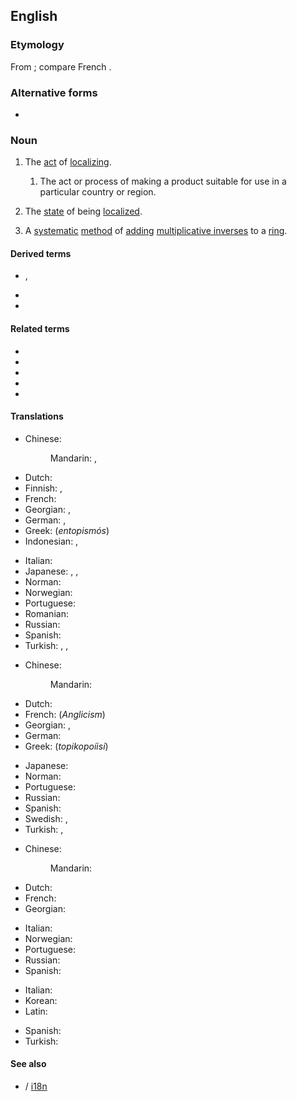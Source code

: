 {{wikipedia}}
==English==

===Etymology===
From {{suffix|localize|ation|lang=en}}; compare French {{m|fr|localisation}}.

===Alternative forms===
* {{l|en|localisation}} {{qualifier|UK}}

===Noun===
{{en-noun|~}}

# The [[act]] of [[localize|localizing]].
## {{lb|en|software engineering}} The act or process of making a product suitable for use in a particular country or region.
# The [[state]] of being [[localized]].
# {{lb|en|algebra}} A [[systematic]] [[method]] of [[add]]ing [[multiplicative inverse]]s to a [[ring]].

====Derived terms====
* {{l|en|l10n}}, {{l|en|L10n}}
* {{l|en|cerebral localization}}
* {{l|en|chromosomal localization}}

====Related terms====
* {{l|en|localizor}}
* {{l|en|locale}}
* {{l|en|localism}}
* {{l|en|locality}}
* {{l|en|locate}}

====Translations====
{{trans-top|act of localizing}}
* Chinese:
*: Mandarin: {{t+|cmn|本地化|tr=běndìhuà|sc=Hani}}, {{t|cmn|地方化|tr=dìfānghuà|sc=Hani}}
* Dutch: {{t+|nl|lokalisatie|f}}
* Finnish: {{t+|fi|lokalisoida}}, {{t+|fi|kotoistaa}}
* French: {{t+|fr|localisation|f}}
* Georgian: {{t|ka|ლოკალიზაცია}}, {{t|ka|გაქართულება}} {{qualifier|specifically meaning localization to Georgian only}}
* German: {{t|de|Lokalisieren|n}}, {{t|de|Lokalisierung|f}}
* Greek: {{t+|el|εντοπισμός|m}} (''entopismós'')
* Indonesian: {{t|id|pelokalan}}, {{t+|id|lokalisasi}}
{{trans-mid}}
* Italian: {{t+|it|localizzazione}}
* Japanese: {{t|ja|局在化|tr=きょくざいか, kyokuzaika}}, {{t|ja|局所化|tr=きょくしょか, kyokushoka}}, {{t|ja|地方化|tr=ちほうか, chihōka}}
* Norman: {{t|nrf|localisâtion|f}}
* Norwegian: {{t|no|lokalisering|f}}
* Portuguese: {{t+|pt|localização|f}}
* Romanian: {{t+|ro|localizare}}
* Russian: {{t+|ru|локализа́ция|f}}
* Spanish: {{t+|es|localización}}
* Turkish: {{t+|tr|lokalizasyon}}, {{t|tr|yerini saptama}}, {{t|tr|yerini tayin etme}}
{{trans-bottom}}

{{trans-top|software engineering: act or process of making a product suitable for use in a particular country or region}}
* Chinese:
*: Mandarin: {{t+|cmn|本地化|tr=běndìhuà|sc=Hani}}
* Dutch: {{t-check|nl|[[landelijke]] [[aanpassing]]}} <!-- was "landelijke aanpassing" - assumed sum-of-parts; if an idiom, remove the wikilinks to the individual words. see [[User:Kephir/gadgets/xte#Translation_fixing]] -->
* French: {{t+|fr|localisation|f}} (''Anglicism'')
* Georgian: {{t|ka|ლოკალიზაცია}}, {{t|ka|გაქართულება}} {{qualifier|specifically meaning localization to Georgian only}}
* German: {{t|de|Lokalisierung|f}}
* Greek: {{t|el|τοπικοποίηση|f}} (''topikopoíisi'')
{{trans-mid}}
* Japanese: {{t|ja|ローカライゼーション|tr=rōkaraizēshon}}
* Norman: {{t|nrf|localisâtion|f}}
* Portuguese: {{t+|pt|localização|f}}
* Russian: {{t+|ru|локализа́ция|f}}
* Spanish: {{t+|es|localización}}
* Swedish: {{t|sv|språkanpassning|c}}, {{t+|sv|översättning|c}} {{qualifier|applicable to translation}}
* Turkish: {{t+|tr|sınırlama}}, {{t+|tr|yerelleştirme}}
{{trans-bottom}}

{{trans-top|state of being localized}}
* Chinese:
*: Mandarin: {{t+|cmn|本地化|tr=běndìhuà|sc=Hani}}
* Dutch: {{t+|nl|lokalisatie|f}}
* French: {{t+|fr|localisation|f}}
* Georgian: {{t|ka|ლოკალიზებულობა}}
{{trans-mid}}
* Italian: {{t+|it|localizzazione}}
* Norwegian: {{t|no|lokalisering|f}}
* Portuguese: {{t+|pt|localização|f}}
* Russian: {{t|ru|локализо́ванность|f}}
* Spanish: {{t+|es|localización}}
{{trans-bottom}}

{{trans-top|systematic method of adding multiplicative inverses to a ring}}
{{trans-mid}}
{{trans-bottom}}

{{checktrans-top}}
* Italian: {{t-check|it|localizzazione}}
* Korean: {{t-check|ko|지방화|tr=rookaraizeeshon|sc=Kore}}
* Latin: {{t-check|la|localizatio}}
{{trans-mid}}
* Spanish: {{t+check|es|localización}}
* Turkish: {{t-check|tr|Bölge}}
{{trans-bottom}}

====See also====
* {{l|en|internationalization}} / [[i18n]]